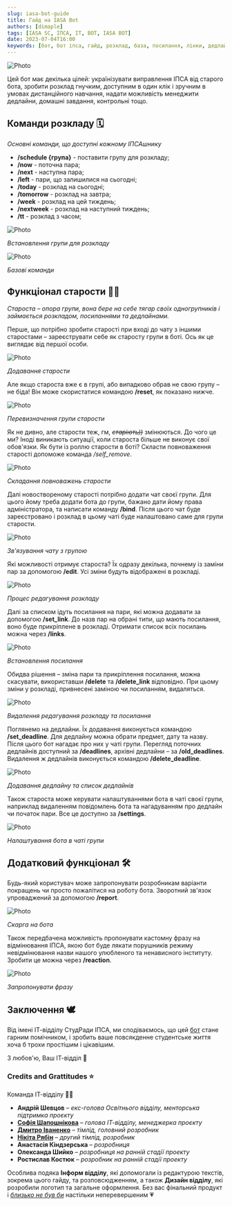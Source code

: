 ```yaml
---
slug: iasa-bot-guide
title: Гайд на IASA Bot
authors: [dimaple]
tags: [IASA SC, ІПСА, IT, BOT, IASA BOT]
date: 2023-07-04T16:00
keywords: [бот, бот іпса, гайд, розклад, база, посилання, лінки, дедлайн, асистент, Студрада]
---
```

![Photo](./preview.png)

<!--truncate-->

Цей бот має декілька цілей: українізувати виправлення ІПСА від старого бота, зробити розклад гнучким, доступним в один 
клік і зручним в умовах дистанційного навчання, надати можливість менеджити дедлайни, домашні завдання, контрольні тощо.

## Команди розкладу 🗓

*Основні команди, що доступні кожному ІПСАшнику*

- **/schedule {група}** - поставити групу для розкладу;
- **/now** - поточна пара;
- **/next** - наступна пара;
- **/left** - пари, що залишилися на сьогодні;
- **/today** - розклад на сьогодні;
- **/tomorrow** - розклад на завтра;
- **/week** - розклад на цей тиждень;
- **/nextweek** - розклад на наступний тиждень;
- **/tt** - розклад з часом;

![Photo](./schedule.gif "Встановлення групи для розкладу")
_<p className="center">Встановлення групи для розкладу</p>_

![Photo](./base_commands.gif "Базові команди")
_<p className="center">Базові команди</p>_


## Функціонал старости 💪😎

*Староста – опора групи, вона бере на себе тягар своїх одногрупників і займається розкладом, посиланнями та дедлайнами.*

Перше, що потрібно зробити старості при вході до чату з іншими старостами – зареєструвати себе як старосту групи в боті.
Ось як це виглядає від першої особи.

![Photo](./set_head.gif "Додавання старости")
_<p className="center">Додавання старости</p>_


Але якщо староста вже є в групі, або випадково обрав не свою групу – не біда! Він може скористатися командою **/reset**, 
як показано нижче.

![Photo](./reset_head.gif "Перевизначення групи старости")
_<p className="center">Перевизначення групи старости</p>_


Як не дивно, але старости теж, гм, *~~старіють))~~* змінюються. До чого це ми? Іноді виникають ситуації, коли староста 
більше не виконує свої обов'язки. Як бути із роллю старости в боті? Скласти повноваження старості допоможе команда 
*/self_remove*.

![Photo](./self_remove.gif "Складання повноважень старости")
_<p className="center">Складання повноважень старости</p>_


Далі новоствореному старості потрібно додати чат своєї групи. Для цього йому треба додати бота до групи, бажано дати 
йому права адміністратора, та написати команду **/bind**. Після цього чат буде зареєстровано і розклад в цьому чаті буде
налаштовано саме для групи старости.

![Photo](./bind.gif "Зв'язування чату з групою")
_<p className="center">Зв'язування чату з групою</p>_

Які можливості отримує староста? Їх одразу декілька, почнему із заміни пар за допомогою **/edit**. Усі зміни будуть 
відображені в розкладі.

![Photo](./edit_set.gif "Процес редагування розкладу")
_<p className="center">Процес редагування розкладу</p>_


Далі за списком ідуть посилання на пари, які можна додавати за допомогою **/set_link**. До назв пар на обрані типи, 
що мають посилання, воно буде прикріплене в розкладі. Отримати список всіх посилань можна через **/links**.

![Photo](./link_set.gif "Встановлення посилання")
_<p className="center">Встановлення посилання</p>_


Обидва рішення – зміна пари та прикріплення посилання, можна скасувати, використавши **/delete** та **/delete_link** 
відповідно. При цьому зміни у розкладі, привнесені заміною чи посиланням, видаляться.

![Photo](./delete_edit_and_link.gif "Видалення редагування розкладу та посилання")
_<p className="center">Видалення редагування розкладу та посилання</p>_


Поглянемо на дедлайни. Їх додавання виконується командою **/set_deadline**. Для дедлайну можна обрати предмет, 
дату та назву. Після цього бот нагадає про них у чаті групи. Перегляд поточних дедлайнів доступний за **/deadlines**, 
архівні дедлайни – за **/old_deadlines**. Видалення ж дедлайнів виконується командою **/delete_deadline**.

![Photo](./deadline_set.gif "Додавання дедлайну та список дедлайнів")
_<p className="center">Додавання дедлайну та список дедлайнів</p>_

Також староста може керувати налаштуваннями бота в чаті своєї групи, наприклад видаленням повідомлень бота та 
нагадуванням про дедлайн чи початок пари. Все це доступно за **/settings**.

![Photo](./settings.gif "Налаштування бота в чаті групи")
_<p className="center">Налаштування бота в чаті групи</p>_


## Додатковий функціонал 🛠

Будь-який користувач може запропонувати розробникам варіанти покращень чи просто пожалітися на роботу бота. 
Зворотний зв'язок упроваджений за допомогою **/report**.

![Photo](./report.gif "Скарга на бота")
_<p className="center">Скарга на бота</p>_


Також передбачена можливість пропонувати кастомну фразу на відмінювання ІПСА, якою бот буде лякати порушників режиму 
невідмінювання назви нашого улюбленого та ненависного інституту. Зробити це можна через **/reaction**.

![Photo](./reaction.gif "Запропонувати фразу")
_<p className="center">Запропонувати фразу</p>_


## Заключення 🕊

Від імені ІТ-відділу СтудРади ІПСА, ми сподіваємось, що цей [бот](https://t.me/iasa_mate_bot) стане гарним помічником, і зробить ваше повсякденне 
студентське життя хоча б трохи простішим і цікавішим.

З любов'ю,
Ваш ІТ-відділ 🤍

### Credits and Grattitudes ⭐️

Команда ІТ-відділу 👩‍💻

- **Андрій Шевцов** – _екс-голова Освітнього відділу, менторська підтримка проєкту_ 
- [**Софія Шапошнікова**](https://t.me/tea_sotea) – _голова ІТ-відділу, менеджерка проєкту_
- [**Дмитро Іваненко**](https://t.me/dimaple) – _тімлід, головний розробник_
- [**Нікіта Рябін**](https://t.me/akaspeh) – _другий тімлід, розробник_
- **Анастасія Кіндзерська** – _розробниця_
- **Олександа Шийко** – _розробниця на ранній стадії проекту_
- **Ростислав Костюк** – _розробник на ранній стадії проекту_

Особлива подяка **Інформ відділу**, які допомогали із редактурою текстів, зокрема цього гайду, та розповсюдженням, а 
також **Дизайн відділу**, які розробили логотип та загальне оформлення. Без вас фінальний продукт і 
_<ins>близько не був би</ins>_ настільки неперевершеним 💗
